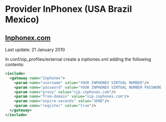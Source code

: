 
# Provider InPhonex (USA Brazil Mexico) 

 

## [Inphonex.com](http://Inphonex.com)

Last update: 21 January 2010

In conf/sip\_profiles/external create a inphonex.xml adding the following contents:

```xml
<include>
  <gateway name="Inphonex">
    <param name="username" value="YOUR INPHONEX VIRTUAL NUMBER"/>
    <param name="password" value="YOUR INPHONEX VIRTUAL NUMBER PASSWORD"/>
    <param name="proxy" value="sip.inphonex.com"/>
    <param name="from-domain" value="sip.inphonex.com"/>
    <param name="expire-seconds" value="3600"/>
    <param name="register" value="true"/>
  </gateway>
</include> 
```

  

